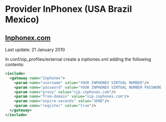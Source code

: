 
# Provider InPhonex (USA Brazil Mexico) 

 

## [Inphonex.com](http://Inphonex.com)

Last update: 21 January 2010

In conf/sip\_profiles/external create a inphonex.xml adding the following contents:

```xml
<include>
  <gateway name="Inphonex">
    <param name="username" value="YOUR INPHONEX VIRTUAL NUMBER"/>
    <param name="password" value="YOUR INPHONEX VIRTUAL NUMBER PASSWORD"/>
    <param name="proxy" value="sip.inphonex.com"/>
    <param name="from-domain" value="sip.inphonex.com"/>
    <param name="expire-seconds" value="3600"/>
    <param name="register" value="true"/>
  </gateway>
</include> 
```

  

